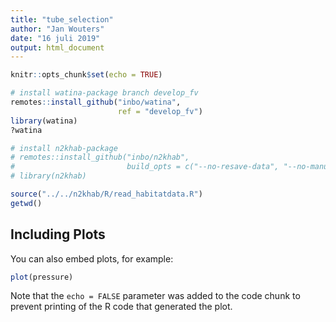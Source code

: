 ```yaml
---
title: "tube_selection"
author: "Jan Wouters"
date: "16 juli 2019"
output: html_document
---
```


```r
knitr::opts_chunk$set(echo = TRUE)
```


```r
# install watina-package branch develop_fv
remotes::install_github("inbo/watina", 
                        ref = "develop_fv")
library(watina)
?watina

# install n2khab-package
# remotes::install_github("inbo/n2khab", 
#                         build_opts = c("--no-resave-data", "--no-manual"))
# library(n2khab)

source("../../n2khab/R/read_habitatdata.R")
getwd()
```

## Including Plots

You can also embed plots, for example:

```r
plot(pressure)
```

Note that the `echo = FALSE` parameter was added to the code chunk to prevent printing of the R code that generated the plot.

